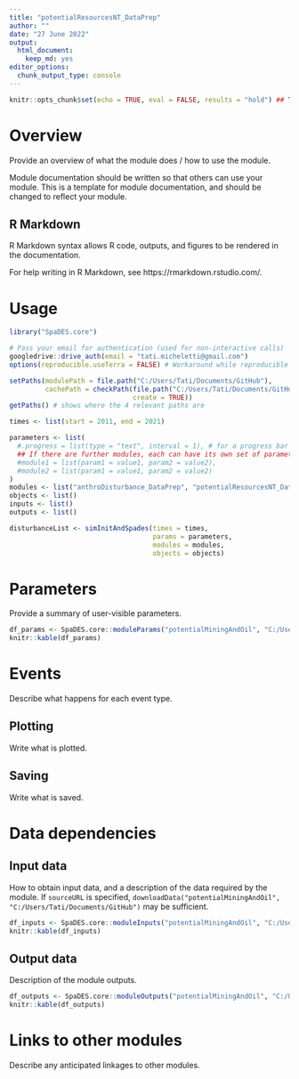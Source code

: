 ```yaml
---
title: "potentialResourcesNT_DataPrep"
author: ""
date: "27 June 2022"
output:
  html_document:
    keep_md: yes
editor_options:
  chunk_output_type: console
---
```


```r
knitr::opts_chunk$set(echo = TRUE, eval = FALSE, results = "hold") ## TODO: use 'eval = TRUE'
```

# Overview

Provide an overview of what the module does / how to use the module.

Module documentation should be written so that others can use your module.
This is a template for module documentation, and should be changed to reflect your module.

## R Markdown

R Markdown syntax allows R code, outputs, and figures to be rendered in the documentation.

For help writing in R Markdown, see https://rmarkdown.rstudio.com/.

# Usage

```r
library("SpaDES.core")

# Pass your email for authentication (used for non-interactive calls)
googledrive::drive_auth(email = "tati.micheletti@gmail.com")
options(reproducible.useTerra = FALSE) # Workaround while reproducible is not yet fully functional with terra

setPaths(modulePath = file.path("C:/Users/Tati/Documents/GitHub"),
         cachePath = checkPath(file.path("C:/Users/Tati/Documents/GitHub/anthroDisturbance_DataPrep/cache"), 
                               create = TRUE))
getPaths() # shows where the 4 relevant paths are

times <- list(start = 2011, end = 2021)

parameters <- list(
  #.progress = list(type = "text", interval = 1), # for a progress bar
  ## If there are further modules, each can have its own set of parameters:
  #module1 = list(param1 = value1, param2 = value2),
  #module2 = list(param1 = value1, param2 = value2)
)
modules <- list("anthroDisturbance_DataPrep", "potentialResourcesNT_DataPrep")
objects <- list()
inputs <- list()
outputs <- list()

disturbanceList <- simInitAndSpades(times = times, 
                                    params = parameters, 
                                    modules = modules,
                                    objects = objects)
```

# Parameters

Provide a summary of user-visible parameters.

```r
df_params <- SpaDES.core::moduleParams("potentialMiningAndOil", "C:/Users/Tati/Documents/GitHub")
knitr::kable(df_params)
```

# Events

Describe what happens for each event type.

## Plotting

Write what is plotted.

## Saving

Write what is saved.

# Data dependencies

## Input data

How to obtain input data, and a description of the data required by the module.
If `sourceURL` is specified, `downloadData("potentialMiningAndOil", "C:/Users/Tati/Documents/GitHub")` may be sufficient.

```r
df_inputs <- SpaDES.core::moduleInputs("potentialMiningAndOil", "C:/Users/Tati/Documents/GitHub")
knitr::kable(df_inputs)
```

## Output data

Description of the module outputs.

```r
df_outputs <- SpaDES.core::moduleOutputs("potentialMiningAndOil", "C:/Users/Tati/Documents/GitHub")
knitr::kable(df_outputs)
```

# Links to other modules

Describe any anticipated linkages to other modules.
